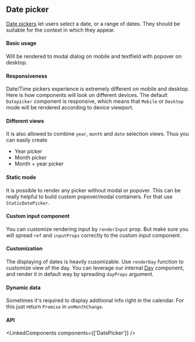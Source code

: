 

<PageMeta component="DatePicker" />

## Date picker

[Date pickers](https://material.io/components/pickers/) let users select a date, or a range of dates. They should be suitable for the context in which they appear.

<Ad />

#### Basic usage

Will be rendered to modal dialog on mobile and textfield with popover on desktop.

<Example testId="datepicker-example" source={BasicDatePicker} />

#### Responsiveness

Date/Time pickers experience is extremely different on mobile and desktop. Here is how components will look on different devices.
The default `Datepicker` component is responsive, which means that `Mobile` or `Desktop` mode will be rendered according to device viewport.

<Example source={DatePickers} />

#### Different views

It is also allowed to combine `year`, `month` and `date` selection views.
Thus you can easily create

- Year picker
- Month picker
- Month + year picker

<Example source={ViewsDatePicker} />

#### Static mode

It is possible to render any picker without modal or popover. This can be really helpful to build custom popover/modal containers.
For that use `StaticDatePicker`.

<Hidden smDown>
  <Example paddingBottom source={StaticDatePicker} />
</Hidden>

#### Custom input component

You can customize rendering input by `renderInput` prop. But make sure you will spread `ref` and `inputProps` correctly to the custom input component.

<Example source={CustomInput} />

#### Customization

The displaying of dates is heavily cusomizable. Use `renderDay` function to customize view of the day.
You can leverage our internal [Day](/api/Day) component, and render it in default way by spreading `dayProps` argument.

<Example source={CustomDay} />

#### Dynamic data

Sometimes it's required to display additional info right in the calendar.
For this just return `Promise` in `onMonthChange`.

<Example source={ServerRequest} />

#### API

<LinkedComponents components={['DatePicker']} />
